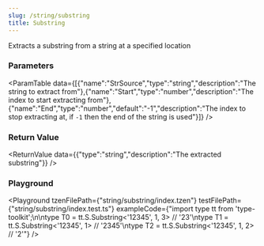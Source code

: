 ```yaml
---
slug: /string/substring
title: Substring
---
```



Extracts a substring from a string at a specified location

### Parameters
<ParamTable data={[{"name":"StrSource","type":"string","description":"The string to extract from"},{"name":"Start","type":"number","description":"The index to start extracting from"},{"name":"End","type":"number","default":"-1","description":"The index to stop extracting at, if `-1` then the end of the string is used"}]} />

### Return Value
<ReturnValue data={{"type":"string","description":"The extracted substring"}} />

### Playground

<Playground tzenFilePath={"string/substring/index.tzen"} testFilePath={"string/substring/index.test.ts"} exampleCode={"import type tt from 'type-toolkit';\n\ntype T0 = tt.S.Substring<'12345', 1, 3> // '23'\ntype T1 = tt.S.Substring<'12345', 1> // '2345'\ntype T2 = tt.S.Substring<'12345', 1, 2> // '2'"} />

